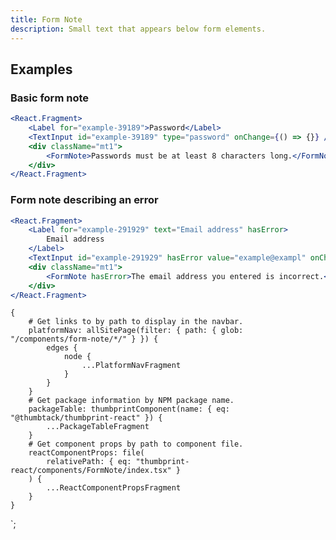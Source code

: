 ```yaml
---
title: Form Note
description: Small text that appears below form elements.
---
```



<ComponentHeader data={props.data} />

## Examples

### Basic form note

```jsx
<React.Fragment>
    <Label for="example-39189">Password</Label>
    <TextInput id="example-39189" type="password" onChange={() => {}} />
    <div className="mt1">
        <FormNote>Passwords must be at least 8 characters long.</FormNote>
    </div>
</React.Fragment>
```

### Form note describing an error

```jsx
<React.Fragment>
    <Label for="example-291929" text="Email address" hasError>
        Email address
    </Label>
    <TextInput id="example-291929" hasError value="example@exampl" onChange={() => {}} />
    <div className="mt1">
        <FormNote hasError>The email address you entered is incorrect.</FormNote>
    </div>
</React.Fragment>
```

<ComponentFooter data={props.data} />

    {
        # Get links to by path to display in the navbar.
        platformNav: allSitePage(filter: { path: { glob: "/components/form-note/*/" } }) {
            edges {
                node {
                    ...PlatformNavFragment
                }
            }
        }
        # Get package information by NPM package name.
        packageTable: thumbprintComponent(name: { eq: "@thumbtack/thumbprint-react" }) {
            ...PackageTableFragment
        }
        # Get component props by path to component file.
        reactComponentProps: file(
            relativePath: { eq: "thumbprint-react/components/FormNote/index.tsx" }
        ) {
            ...ReactComponentPropsFragment
        }
    }
`;
